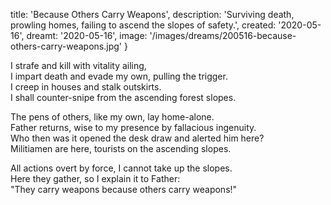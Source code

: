   title: 'Because Others Carry Weapons',
  description: 'Surviving death, prowling homes, failing to ascend the slopes of safety.',
  created: '2020-05-16',
  dreamt: '2020-05-16',
  image: '/images/dreams/200516-because-others-carry-weapons.jpg'
}

I strafe and kill with vitality ailing,  
I impart death and evade my own, pulling the trigger.  
I creep in houses and stalk outskirts.  
I shall counter-snipe from the ascending forest slopes.

The pens of others, like my own, lay home-alone.  
Father returns, wise to my presence by fallacious ingenuity.  
Who then was it opened the desk draw and alerted him here?  
Militiamen are here, tourists on the ascending slopes.

All actions overt by force, I cannot take up the slopes.  
Here they gather, so I explain it to Father:  
"They carry weapons because others carry weapons!"